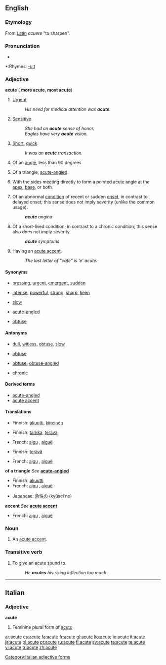 ==English==

===Etymology===
From [[Latin]] ''acuere'' "to sharpen".

===Pronunciation===
*{{audio|en-us-acute.ogg|Audio (US)}}

*:Rhymes: [[Rhymes:English:-uːt|-uːt]]

===Adjective===
'''acute''' ({{compar}} '''more acute''', {{superl}} '''most acute''')

# [[Urgent]].
#:''His need for medical attention was '''acute'''.''
# [[Sensitive]].
#:''She had an '''acute''' sense of honor.''
#:''Eagles have very '''acute''' vision.''
# [[Short]], [[quick]].
#:''It was an '''acute''' transaction.''
# {{geometry}} Of an [[angle]], less than 90 degrees.
# {{geometry}} Of a triangle, [[acute-angled]].
# {{botany|of leaves}} With the sides meeting directly to form a pointed acute angle at the [[apex]], [[base]], or both.
# {{medicine}} Of an abnormal [[condition]] of recent or sudden [[onset]], in contrast to delayed onset; this sense does not imply severity (unlike the common usage).
#:'''''acute''' angina''
# {{medicine}} Of a short-lived condition, in contrast to a chronic condition; this sense also does not imply severity.
#:'''''acute''' symptoms''
# {{context|after a letter}} Having an [[acute accent]].
#:''The last letter of "café" is 'e' acute.''

====Synonyms====
*{{sense|urgent}} [[pressing]], [[urgent]], [[emergent]], [[sudden]]
*{{sense|sensitive}} [[intense]], [[powerful]], [[strong]], [[sharp]], [[keen]]
*{{sense|quick}} [[slow]]
*{{sense|triangle}} [[acute-angled]]
*{{sense|leaf shape}} [[obtuse]]

====Antonyms====
*{{sense|sensitive}} [[dull]], [[witless]], [[obtuse]], [[slow]]
*{{sense|angle}} [[obtuse]]
*{{sense|triangle}} [[obtuse]], [[obtuse-angled]]
*{{sense|medicine: condition}} [[chronic]]

====Derived terms====
*[[acute-angled]]
*[[acute accent]]

====Translations====

{{trans-top|urgent}}
*Finnish: [[akuutti]], [[kiireinen]]
{{trans-mid}}
{{trans-bottom}}

{{trans-top|intense}}
*Finnish: [[tarkka]], [[terävä]]
{{trans-mid}}
*French: [[aigu]] {{m}}, [[aiguë]]<!--sic: the diaeresis is on the "e"--> {{f}}
{{trans-bottom}}

{{trans-top|of an angle}}
*Finnish: [[terävä]]
{{trans-mid}}
*French: [[aigu]] {{m}}, [[aiguë]]<!--sic: the diaeresis is on the "e"--> {{f}}
{{trans-bottom}}

'''of a triangle'''
''See'' '''[[acute-angled]]'''

{{trans-top|medicine: of a condition}}
*Finnish: [[akuutti]]
*French: [[aigu]] {{m}}, [[aiguë]]<!--sic: the diaeresis is on the "e"--> {{f}}
{{trans-mid}}
*Japanese: [[急性の]] (kyūsei no)
{{trans-bottom}}

'''accent'''
''See'' '''[[acute accent]]'''

{{trans-top|letter}}
*French: [[aigu]] {{m}}, [[aiguë]]<!--sic: the diaeresis is on the "e"--> {{f}}
{{trans-mid}}
{{trans-bottom}}

===Noun===
{{en-noun}}
#An [[acute accent]].

===Transitive verb===
{{rfc-trverb|Transitive verb}}
{{en-verb|acut|ing}}

# To give an acute sound to.
#:''He '''acutes''' his rising inflection too much''.

----

==Italian==

===Adjective===
'''acute''' {{f}}

# Feminine plural form of [[acuto]]

[[Category:Italian adjective forms]]

[[ar:acute]]
[[es:acute]]
[[fa:acute]]
[[fr:acute]]
[[gl:acute]]
[[ko:acute]]
[[io:acute]]
[[it:acute]]
[[ja:acute]]
[[pl:acute]]
[[pt:acute]]
[[ru:acute]]
[[fi:acute]]
[[sv:acute]]
[[ta:acute]]
[[te:acute]]
[[vi:acute]]
[[tr:acute]]
[[zh:acute]]